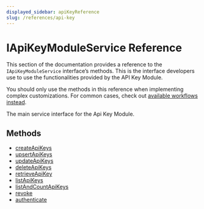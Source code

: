 ```yaml
---
displayed_sidebar: apiKeyReference
slug: /references/api-key
---
```



# IApiKeyModuleService Reference

This section of the documentation provides a reference to the `IApiKeyModuleService` interface’s methods. This is the interface developers use to use the functionalities provided by the API Key Module.

<Note>

You should only use the methods in this reference when implementing complex customizations. For common cases, check out [available workflows instead](/medusa-workflows-reference).

</Note>

The main service interface for the Api Key Module.

## Methods

- [createApiKeys](../../IApiKeyModuleService/methods/api_key.IApiKeyModuleService.createApiKeys/page.mdx)
- [upsertApiKeys](../../IApiKeyModuleService/methods/api_key.IApiKeyModuleService.upsertApiKeys/page.mdx)
- [updateApiKeys](../../IApiKeyModuleService/methods/api_key.IApiKeyModuleService.updateApiKeys/page.mdx)
- [deleteApiKeys](../../IApiKeyModuleService/methods/api_key.IApiKeyModuleService.deleteApiKeys/page.mdx)
- [retrieveApiKey](../../IApiKeyModuleService/methods/api_key.IApiKeyModuleService.retrieveApiKey/page.mdx)
- [listApiKeys](../../IApiKeyModuleService/methods/api_key.IApiKeyModuleService.listApiKeys/page.mdx)
- [listAndCountApiKeys](../../IApiKeyModuleService/methods/api_key.IApiKeyModuleService.listAndCountApiKeys/page.mdx)
- [revoke](../../IApiKeyModuleService/methods/api_key.IApiKeyModuleService.revoke/page.mdx)
- [authenticate](../../IApiKeyModuleService/methods/api_key.IApiKeyModuleService.authenticate/page.mdx)
